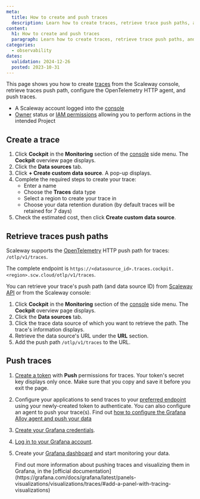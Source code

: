 ```yaml
---
meta:
  title: How to create and push traces
  description: Learn how to create traces, retrieve trace push paths, and push traces.
content:
  h1: How to create and push traces
  paragraph: Learn how to create traces, retrieve trace push paths, and push traces.
categories:
  - observability
dates:
  validation: 2024-12-26
  posted: 2023-10-31
---
```



This page shows you how to create [traces](/cockpit/concepts/#traces) from the Scaleway console, retrieve traces push path, configure the OpenTelemetry HTTP agent, and push traces.

<Requirements />

  - A Scaleway account logged into the [console](https://console.scaleway.com)
  - [Owner](/iam/concepts/#owner) status or [IAM permissions](/iam/concepts/#permission) allowing you to perform actions in the intended Project

## Create a trace

1. Click **Cockpit** in the **Monitoring** section of the [console](https://console.scaleway.com/) side menu. The **Cockpit** overview page displays.
2. Click the **Data sources** tab.
3. Click **+ Create custom data source**. A pop-up displays.
4. Complete the required steps to create your trace:
    - Enter a name
    - Choose the **Traces** data type
    - Select a region to create your trace in
    - Choose your data retention duration (by default traces will be retained for 7 days)
5. Check the estimated cost, then click **Create custom data source**.

## Retrieve traces push paths

Scaleway supports the [OpenTelemetry](https://opentelemetry.io/docs/what-is-opentelemetry/) HTTP push path for traces: `/otlp/v1/traces`.

The complete endpoint is `https://<datasource_id>.traces.cockpit.<region>.scw.cloud/otlp/v1/traces`.

You can retrieve your trace's push path (and data source ID) from [Scaleway API](https://www.scaleway.com/en/developers/api/cockpit/regional-api/#path-data-sources-list-data-sources) or from the Scaleway console:

1. Click **Cockpit** in the **Monitoring** section of the [console](https://console.scaleway.com/) side menu. The **Cockpit** overview page displays.
2. Click the **Data sources** tab.
3. Click the trace data source of which you want to retrieve the path. The trace's information displays.
4. Retrieve the data source's URL under the **URL** section.
5. Add the push path `/otlp/v1/traces` to the URL.

## Push traces

1. [Create a token](/cockpit/how-to/create-token/) with **Push** permissions for traces.
    <Message type="important">
     Your token's secret key displays only once. Make sure that you copy and save it before you exit the page.
    </Message>
2. Configure your applications to send traces to your [preferred endpoint](/cockpit/concepts/#endpoints) using your newly-created token to authenticate.
    <Message type="note">
      You can also configure an agent to push your trace(s). Find out [how to configure the Grafana Alloy agent and push your data](/cockpit/how-to/send-metrics-with-grafana-alloy/)
    </Message>
3. [Create your Grafana credentials](/cockpit/how-to/retrieve-grafana-credentials/).
4. [Log in to your Grafana account](/cockpit/how-to/access-grafana-and-managed-dashboards/).
5. Create your [Grafana dashboard](/cockpit/how-to/access-grafana-and-managed-dashboards/) and start monitoring your data.

      <Message type="tip">
        Find out more information about pushing traces and visualizing them in Grafana, in the [official documentation](https://grafana.com/docs/grafana/latest/panels-visualizations/visualizations/traces/#add-a-panel-with-tracing-visualizations)
      </Message>
